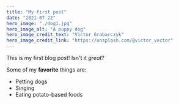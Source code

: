 ```yaml
---
title: "My first post"
date: "2021-07-22"
hero_image: "./dog1.jpg"
hero_image_alt: "A puppy dog"
hero_image_credit_text: "Victor Grabarczyk"
hero_image_credit_link: "https://unsplash.com/@victor_vector"
---
```


This is my first blog post! Isn't it *great*?

Some of my **favorite** things are:

* Petting dogs
* Singing
* Eating potato-based foods